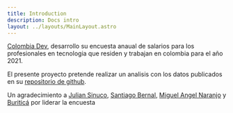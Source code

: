 ```yaml
---
title: Introduction
description: Docs intro
layout: ../layouts/MainLayout.astro
---
```



[Colombia Dev](https://twitter.com/colombia_dev), desarrollo su encuesta anaual de
salarios para los profesionales en tecnologia que residen y trabajan en colombia para el año 2021.

El presente proyecto pretende realizar un analisis con los datos publicados en su
<a href="https://github.com/colombia-dev/data/tree/master/salaries/2021" target="_blank">repositorio de github</a>.

Un agradecimiento a [Julian Sinuco](https://twitter.com/SSINUCO), [Santiago Bernal](https://twitter.com/santiaguf),
[Miguel Angel Naranjo](https://twitter.com/manaranjoc) y [Buriticá](https://twitter.com/buritica/) por liderar la encuesta


